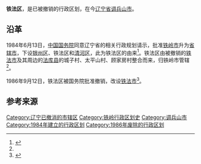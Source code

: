 '''铁法区'''，是已被撤销的行政区划，在今[[辽宁省|辽宁省]][[调兵山市|调兵山市]]。 

== 沿革 ==
1984年6月13日，[[中华人民共和国国务院|中国国务院]]同意辽宁省的相关行政规划请示，批准[[铁岭市|铁岭市]]升为[[省轄市|省辖市]]，下设[[银州区|银州区]]、铁法区和[[清河区_(铁岭市)|清河区]]，此为铁法区的由来<ref name=":0">{{Cite journal|title=国务院关于同意辽宁省撤销铁岭、朝阳地区和铁法市等问题给辽宁省人民政府的批复|author=中华人民共和国国务院办公厅|url=https://www.cnki.com.cn/Article/CJFDTotal-GWYB198416007.htm|journal=中华人民共和国国务院公报|issue=|doi=|others=|year=1984-04-06|volume=|page=|pmid=}}</ref>。铁法区由被撤销的[[铁法市|铁法市]]及其周边的[[法库县|法库县]]的城子村、太平山村、顾家房村整合而来，归铁岭市管辖<ref name=":0" />。 

1986年9月12日，铁法区被国务院批准撤销，改设[[铁法市|铁法市]]<ref>{{Cite web|title=中华人民共和国行政区划（1986年）|url=http://www.gov.cn/test/2007-03/23/content_559140.htm|accessdate=2021-01-21|author=行政区划网|date=2007-03-23|format=|publisher=中国政府网|agency=|language=zh|archiveurl=https://archive.vn/E35hX|archivedate=2021-01-21|quote=撤销铁岭市铁法区，设立铁法市（县级）。以原铁岭市铁法区的行政区域为铁法市的行政区域。（国务院1986年9月12日批准国函[1996]118号）}}</ref>。

== 参考来源 ==
{{reflist}}
{{DEFAULTSORT:T}}
[[Category:辽宁已撤消的市辖区|Category:辽宁已撤消的市辖区]]
[[Category:铁岭行政区划史|Category:铁岭行政区划史]]
[[Category:调兵山市|Category:调兵山市]]
[[Category:1984年建立的行政区划|Category:1984年建立的行政区划]]
[[Category:1986年废除的行政区划|Category:1986年废除的行政区划]]